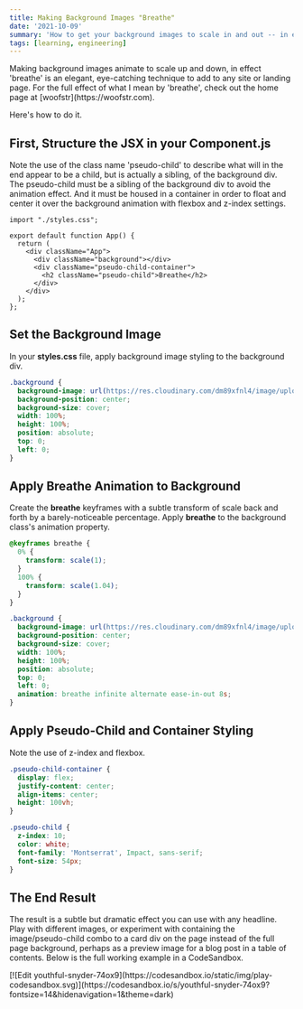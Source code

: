 ```yaml
---
title: Making Background Images "Breathe"
date: '2021-10-09'
summary: 'How to get your background images to scale in and out -- in effect, breathe'
tags: [learning, engineering]
---
```


<p>
  Making background images animate to scale up and down, in effect 'breathe' is an elegant,
  eye-catching technique to add to any site or landing page. For the full effect of what I mean by
  'breathe', check out the home page at [woofstr](https://woofstr.com).
</p>

<p>Here's how to do it.</p>

<h2>First, Structure the JSX in your Component.js</h2>

<p>
  Note the use of the class name 'pseudo-child' to describe what will in the end appear to be a
  child, but is actually a sibling, of the background div. The pseudo-child must be a sibling of the
  background div to avoid the animation effect. And it must be housed in a container in order to
  float and center it over the background animation with flexbox and z-index settings.
</p>

```JSX
import "./styles.css";

export default function App() {
  return (
    <div className="App">
      <div className="background"></div>
      <div className="pseudo-child-container">
        <h2 className="pseudo-child">Breathe</h2>
      </div>
    </div>
  );
};
```

<h2>Set the Background Image</h2>
<p>
  In your <b>styles.css</b> file, apply background image styling to the background div.
</p>

```css
.background {
  background-image: url(https://res.cloudinary.com/dm89xfnl4/image/upload/v1633802207/erol-ahmed-aIYFR0vbADk-unsplash_r6nmc8.jpg);
  background-position: center;
  background-size: cover;
  width: 100%;
  height: 100%;
  position: absolute;
  top: 0;
  left: 0;
}
```

<h2>Apply Breathe Animation to Background</h2>
<p>
  Create the <b>breathe</b> keyframes with a subtle transform of scale back and forth by a
  barely-noticeable percentage. Apply <b>breathe</b> to the background class's animation property.
</p>

```css
@keyframes breathe {
  0% {
    transform: scale(1);
  }
  100% {
    transform: scale(1.04);
  }
}

.background {
  background-image: url(https://res.cloudinary.com/dm89xfnl4/image/upload/v1633802207/erol-ahmed-aIYFR0vbADk-unsplash_r6nmc8.jpg);
  background-position: center;
  background-size: cover;
  width: 100%;
  height: 100%;
  position: absolute;
  top: 0;
  left: 0;
  animation: breathe infinite alternate ease-in-out 8s;
}
```

<h2>Apply Pseudo-Child and Container Styling</h2>
<p>Note the use of z-index and flexbox.</p>

```css
.pseudo-child-container {
  display: flex;
  justify-content: center;
  align-items: center;
  height: 100vh;
}

.pseudo-child {
  z-index: 10;
  color: white;
  font-family: 'Montserrat', Impact, sans-serif;
  font-size: 54px;
}
```

<h2>The End Result</h2>
<p>
  The result is a subtle but dramatic effect you can use with any headline. Play with different
  images, or experiment with containing the image/pseudo-child combo to a card div on the page
  instead of the full page background, perhaps as a preview image for a blog post in a table of
  contents. Below is the full working example in a CodeSandbox.
</p>

<div height="50px" width="150px">
  [![Edit
  youthful-snyder-74ox9](https://codesandbox.io/static/img/play-codesandbox.svg)](https://codesandbox.io/s/youthful-snyder-74ox9?fontsize=14&hidenavigation=1&theme=dark)
</div>
